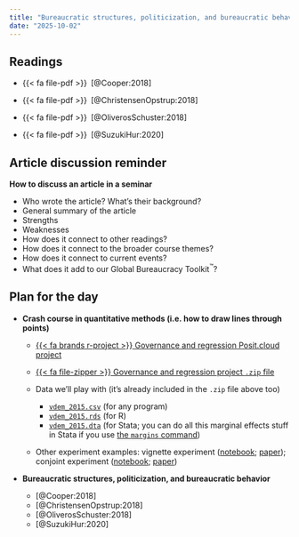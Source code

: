 ```yaml
---
title: "Bureaucratic structures, politicization, and bureaucratic behavior"
date: "2025-10-02"
---
```


## Readings

- {{< fa file-pdf >}}&ensp;[@Cooper:2018]

- {{< fa file-pdf >}}&ensp;[@ChristensenOpstrup:2018]

- {{< fa file-pdf >}}&ensp;[@OliverosSchuster:2018]

- {{< fa file-pdf >}}&ensp;[@SuzukiHur:2020]


## Article discussion reminder

**How to discuss an article in a seminar**

- Who wrote the article? What’s their background?
- General summary of the article
- Strengths
- Weaknesses
- How does it connect to other readings?
- How does it connect to the broader course themes?
- How does it connect to current events?
- What does it add to our Global Bureaucracy Toolkit^™^?


## Plan for the day

- **Crash course in quantitative methods (i.e. how to draw lines through points)**

  - [{{< fa brands r-project >}} Governance and regression Posit.cloud project](https://posit.cloud/content/5420416)

  - [{{< fa file-zipper >}} Governance and regression project `.zip` file](/files/examples/governance-regression.zip)

  - Data we'll play with (it's already included in the `.zip` file above too)
    - [`vdem_2015.csv`](/files/examples/governance-regression/data/vdem_2015.csv) (for any program)
    - [`vdem_2015.rds`](/files/examples/governance-regression/data/vdem_2015.rds) (for R)
    - [`vdem_2015.dta`](/files/examples/governance-regression/data/vdem_2015.dta) (for Stata; you can do all this marginal effects stuff in Stata if you use [the `margins` command](https://www.stata.com/features/overview/marginal-analysis/))

  - Other experiment examples: vignette experiment ([notebook](https://www.andrewheiss.com/research/articles/chaudhry-heiss-ngos-philanthropy/); [paper](https://doi.org/10.1177/0899764020971045)); conjoint experiment ([notebook](https://www.andrewheiss.com/research/articles/chaudhry-dotson-heiss-navigating-hostility-2025/); [paper](https://doi.org/10.1177/08997640251348654))

- **Bureaucratic structures, politicization, and bureaucratic behavior**

  - [@Cooper:2018]
  - [@ChristensenOpstrup:2018]
  - [@OliverosSchuster:2018]
  - [@SuzukiHur:2020]
